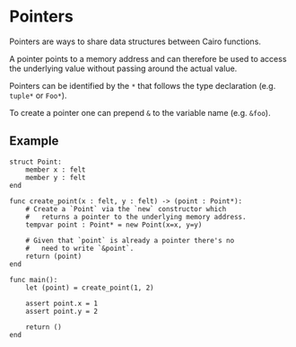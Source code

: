 # Pointers

Pointers are ways to share data structures between Cairo functions.

A pointer points to a memory address and can therefore be used to access the underlying value without passing around the actual value.

Pointers can be identified by the `*` that follows the type declaration (e.g. `tuple*` or `Foo*`).

To create a pointer one can prepend `&` to the variable name (e.g. `&foo`).

## Example

```cairo
struct Point:
    member x : felt
    member y : felt
end

func create_point(x : felt, y : felt) -> (point : Point*):
    # Create a `Point` via the `new` constructor which
    #   returns a pointer to the underlying memory address.
    tempvar point : Point* = new Point(x=x, y=y)

    # Given that `point` is already a pointer there's no
    #   need to write `&point`.
    return (point)
end

func main():
    let (point) = create_point(1, 2)

    assert point.x = 1
    assert point.y = 2

    return ()
end
```
